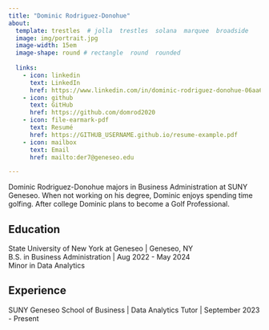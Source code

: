 ```yaml
---
title: "Dominic Rodriguez-Donohue"
about:
  template: trestles  # jolla  trestles  solana  marquee  broadside
  image: img/portrait.jpg
  image-width: 15em
  image-shape: round # rectangle  round  rounded
  
  links:
    - icon: linkedin
      text: LinkedIn
      href: https://www.linkedin.com/in/dominic-rodriguez-donohue-06aa69199/
    - icon: github
      text: GitHub
      href: https://github.com/domrod2020
    - icon: file-earmark-pdf
      text: Resumé
      href: https://GITHUB_USERNAME.github.io/resume-example.pdf
    - icon: mailbox
      text: Email
      href: mailto:der7@geneseo.edu

---
```



Dominic Rodriguez-Donohue majors in Business Administration at SUNY Geneseo. When not working on his degree, Dominic enjoys spending time golfing. After college Dominic plans to become a Golf Professional. 

## Education

State University of New York at Geneseo | Geneseo, NY <br>
B.S. in Business Administration | Aug 2022 - May 2024 <br>
Minor in Data Analytics

## Experience

SUNY Geneseo School of Business | Data Analytics Tutor | September 2023 - Present


